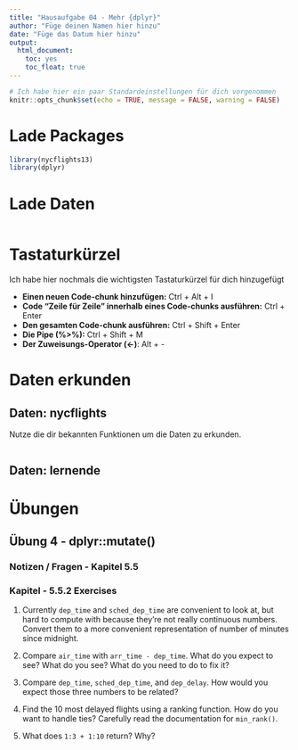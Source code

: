 ```yaml
---
title: "Hausaufgabe 04 - Mehr {dplyr}"
author: "Füge deinen Namen hier hinzu"
date: "Füge das Datum hier hinzu"
output: 
  html_document: 
    toc: yes
    toc_float: true
---
```


```r
# Ich habe hier ein paar Standardeinstellungen für dich vorgenommen
knitr::opts_chunk$set(echo = TRUE, message = FALSE, warning = FALSE)
```

# Lade Packages

```r

library(nycflights13)  
library(dplyr)

```

# Lade Daten

```r

```

# Tastaturkürzel

Ich habe hier nochmals die wichtigsten Tastaturkürzel für dich hinzugefügt

- **Einen neuen Code-chunk hinzufügen:** Ctrl + Alt + I
- **Code "Zeile für Zeile" innerhalb eines Code-chunks ausführen:** Ctrl + Enter
- **Den gesamten Code-chunk ausführen:** Ctrl + Shift + Enter
- **Die Pipe (%>%):** Ctrl + Shift + M
- **Der Zuweisungs-Operator (<-)**: Alt + -

# Daten erkunden

## Daten: nycflights

Nutze die dir bekannten Funktionen um die Daten zu erkunden.

```r

```

## Daten: lernende





# Übungen

## Übung 4 - dplyr::mutate() 

### Notizen / Fragen - Kapitel 5.5

### Kapitel - 5.5.2 Exercises

1. Currently `dep_time` and `sched_dep_time` are convenient to look at, but hard to compute with because they're not really continuous numbers.
  Convert them to a more convenient representation of number of minutes since midnight.
  
2. Compare `air_time` with `arr_time - dep_time`.
   What do you expect to see?
   What do you see?
   What do you need to do to fix it?

3. Compare `dep_time`, `sched_dep_time`, and `dep_delay`.
   How would you expect those three numbers to be related?

4. Find the 10 most delayed flights using a ranking function.
   How do you want to handle ties?
   Carefully read the documentation for `min_rank()`.

5. What does `1:3 + 1:10` return?
   Why?